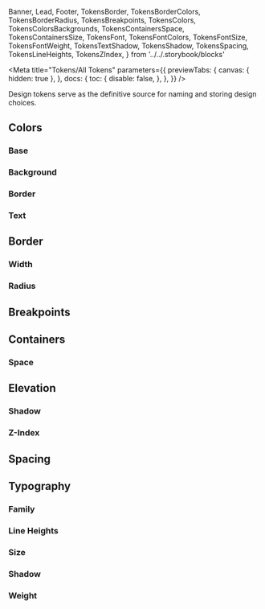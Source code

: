   Banner,
  Lead,
  Footer,
  TokensBorder,
  TokensBorderColors,
  TokensBorderRadius,
  TokensBreakpoints,
  TokensColors,
  TokensColorsBackgrounds,
  TokensContainersSpace,
  TokensContainersSize,
  TokensFont,
  TokensFontColors,
  TokensFontSize,
  TokensFontWeight,
  TokensTextShadow,
  TokensShadow,
  TokensSpacing,
  TokensLineHeights,
  TokensZIndex,
} from '../../.storybook/blocks'

<Meta
  title="Tokens/All Tokens"
  parameters={{
    previewTabs: {
      canvas: { hidden: true },
    },
    docs: {
      toc: {
        disable: false,
      },
    },
  }}
/>

<Banner label="Tokens" color="green" puzzle />

<Lead>Design tokens serve as the definitive source for naming and storing design choices.</Lead>

## Colors

### Base

<TokensColors />

### Background

<TokensColorsBackgrounds />

### Border

<TokensBorderColors />

### Text

<TokensFontColors />

## Border

### Width

<TokensBorder />

### Radius

<TokensBorderRadius />

## Breakpoints

<TokensBreakpoints />

## Containers

<TokensContainersSize />

### Space

<TokensContainersSpace />

## Elevation

### Shadow

<TokensShadow />

### Z-Index

<TokensZIndex />

## Spacing

<TokensSpacing />

## Typography

### Family

<TokensFont />

### Line Heights

<TokensLineHeights />

### Size

<TokensFontSize />

### Shadow

<TokensTextShadow />

### Weight

<TokensFontWeight />

<Footer />
